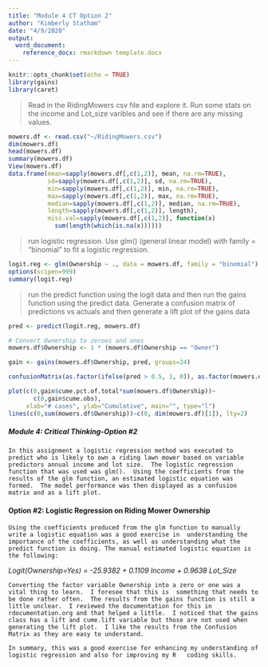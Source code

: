 ---
title: "Module 4 CT Option 2"
author: "Kimberly Statham"
date: "4/9/2020"
output: 
  word_document:
    reference_docx: rmarkdown template.docx
---

```{r setup, include=FALSE}
knitr::opts_chunk$set(echo = TRUE)
library(gains)
library(caret)
```

>  Read in the RidingMowers csv file and explore it.  Run some stats on the income and Lot_size varibles and see if there are any missing values.

```{r}
mowers.df <- read.csv("~/RidingMowers.csv")
dim(mowers.df)
head(mowers.df)
summary(mowers.df)
View(mowers.df)
data.frame(mean=sapply(mowers.df[,c(1,2)], mean, na.rm=TRUE), 
           sd=sapply(mowers.df[,c(1,2)], sd, na.rm=TRUE), 
           min=sapply(mowers.df[,c(1,2)], min, na.rm=TRUE), 
           max=sapply(mowers.df[,c(1,2)], max, na.rm=TRUE), 
           median=sapply(mowers.df[,c(1,2)], median, na.rm=TRUE), 
           length=sapply(mowers.df[,c(1,2)], length),
           miss.val=sapply(mowers.df[,c(1,2)], function(x) 
             sum(length(which(is.na(x))))))
```

> run logistic regression.  Use glm() (general linear model) with family = "binomial" to fit a logistic regression.

```{r}
logit.reg <- glm(Ownership ~ ., data = mowers.df, family = "binomial") 
options(scipen=999)
summary(logit.reg)

```
> run the predict function using the logit data and then run the gains function using the predict data.  Generate a confusion matrix of predictions vs actuals and then generate a lift plot of the gains data

```{r}

pred <- predict(logit.reg, mowers.df)

# Convert Ownership to zeroes and ones
mowers.df$Ownership <- 1 * (mowers.df$Ownership == "Owner")

gain <- gains(mowers.df$Ownership, pred, groups=24)

confusionMatrix(as.factor(ifelse(pred > 0.5, 1, 0)), as.factor(mowers.df$Ownership))

plot(c(0,gain$cume.pct.of.total*sum(mowers.df$Ownership))~
       c(0,gain$cume.obs), 
     xlab="# cases", ylab="Cumulative", main="", type="l")
lines(c(0,sum(mowers.df$Ownership))~c(0, dim(mowers.df)[1]), lty=2)


```

##### Module 4: Critical Thinking-Option #2 
	In this assignment a logistic regression method was executed to predict who is likely to own a riding lawn mower based on variable predictors annual income and lot size.  The logistic regression function that was used was glm().  Using the coefficients from the results of the glm function, an estimated logistic equation was formed.  The model performance was then displayed as a confusion matrix and as a lift plot.


#### Option #2: Logistic Regression on Riding Mower Ownership

	Using the coefficients produced from the glm function to manually write a logistic equation was a good exercise in  understanding the importance of the coefficients, as well as understanding what the predict function is doing. The manual estimated logistic equation is the following: 
  
_Logit(Ownership=Yes) = -25.9382 + 0.1109 Income + 0.9638 Lot_Size_
  
	Converting the factor variable Ownership into a zero or one was a vital thing to learn.  I foresee that this is  something that needs to be done rather often.  The results from the gains function is still a little unclear.  I reviewed the documentation for this in rdocumentation.org and that helped a little.  I noticed that the gains class has a lift and cume.lift variable but those are not used when generating the lift plot.  I like the results from the Confusion Matrix as they are easy to understand.
	
	In summary, this was a good exercise for enhancing my understanding of logistic regression and also for improving my R   coding skills.

	

